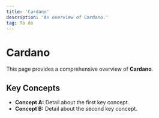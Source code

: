 ```yaml
---
title: 'Cardano'
description: 'An overview of Cardano.'
tag: To do
---
```


# Cardano

This page provides a comprehensive overview of **Cardano**.

## Key Concepts

* **Concept A:** Detail about the first key concept.
* **Concept B:** Detail about the second key concept.
